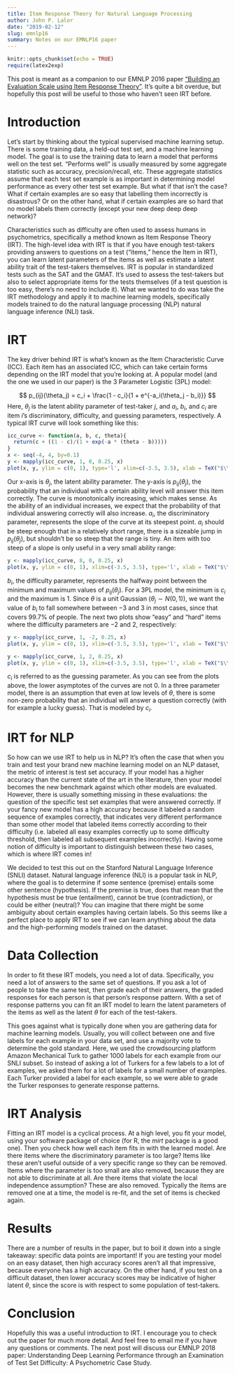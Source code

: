 ---
title: Item Response Theory for Natural Language Processing
author: John P. Lalor
date: "2019-02-12"
slug: emnlp16
summary: Notes on our EMNLP16 paper
---

```{r setup, include=FALSE}
knitr::opts_chunk$set(echo = TRUE)
require(latex2exp)
```

This post is meant as a companion to our EMNLP 2016 paper ["Building an Evaluation Scale using Item Response Theory"](https://arxiv.org/abs/1605.08889). 
It's quite a bit overdue, but hopefully this post will be useful to those who haven't seen IRT before.

# Introduction

Let's start by thinking about the typical supervised machine learning setup. 
There is some training data, a held-out test set, and a machine learning model.
The goal is to use the training data to learn a model that performs well on the test set.
"Performs well" is usually measured by some aggregate statistic such as accuracy, precision/recall, etc.
These aggregate statistics assume that each test set example is as important in determining model performance as every other test set example.
But what if that isn't the case?
What if certain examples are so easy that labelling them incorrectly is disastrous?
Or on the other hand, what if certain examples are so hard that no model labels them correctly (except your new deep deep deep network)?

Characteristics such as difficulty are often used to assess humans in psychometrics, specifically a method known as Item Response Theory (IRT).
The high-level idea with IRT is that if you have enough test-takers providing answers to questions on a test ("items," hence the Item in IRT), you can learn latent parameters of the items as well as estimate a latent ability trait of the test-takers themselves.
IRT is popular in standardized tests such as the SAT and the GMAT.
It's used to assess the test-takers but also to select appropriate items for the tests themselves (if a test question is too easy, there's no need to include it).
What we wanted to do was take the IRT methodology and apply it to machine learning models, specifically models trained to do the natural language processing (NLP) natural language inference (NLI) task.

# IRT 

The key driver behind IRT is what's known as the Item Characteristic Curve (ICC).
Each item has an associated ICC, which can take certain forms depending on the IRT model that you're looking at.
A popular model (and the one we used in our paper) is the 3 Parameter Logistic (3PL) model:

$$
p_{ij}(\theta_j) = c_i + \frac{1 - c_i}{1 + e^{-a_i(\theta_j - b_i)}}
$$
Here, $\theta_j$ is the latent ability parameter of test-taker $j$, and $a_i$, $b_i$, and $c_i$ are item $i$'s discriminatory, difficulty, and guessing parameters, respectively.
A typical IRT curve will look something like this:
 
```{r irtplot1, echo=FALSE}

icc_curve <- function(a, b, c, theta){
  return(c + ((1 - c)/(1 + exp(-a * (theta - b)))))
}
x <- seq(-4, 4, by=0.1)
y <- mapply(icc_curve, 1, 0, 0.25, x)
plot(x, y, ylim = c(0, 1), type='l', xlim=c(-3.5, 3.5), xlab = TeX("$\\theta_j$"), ylab=TeX("p_{ij}($\\theta_j$)"))
```

Our x-axis is $\theta_j$, the latent ability parameter.
The y-axis is $p_{ij}(\theta_j)$, the probability that an individual with a certain ability level will answer this item correctly.
The curve is monotonically increasing, which makes sense. 
As the ability of an individual increases, we expect that the probability of that individual answering correctly will also increase.
$a_i$, the discriminatory parameter, represents the slope of the curve at its steepest point.
$a_i$ should be steep enough that in a relatively short range, there is a sizeable jump in $p_{ij}(\theta_j)$, but shouldn't be so steep that the range is tiny.
An item with too steep of a slope is only useful in a very small ability range:

```{r irtplot2, echo=FALSE}

y <- mapply(icc_curve, 8, 0, 0.25, x)
plot(x, y, ylim = c(0, 1), xlim=c(-3.5, 3.5), type='l', xlab = TeX("$\\theta_j$"), ylab=TeX("p_{ij}($\\theta_j$)"))
```

$b_i$, the difficulty parameter, represents the halfway point between the minimum and maximum values of $p_{ij}(\theta_j)$.
For a 3PL model, the minimum is $c_i$ and the maximum is $1$.
Since $\theta$ is a unit Gaussian ($\theta_j \sim N(0, 1)$), we want the value of $b_i$ to fall somewhere between $-3$ and $3$ in most cases, since that covers 99.7% of people.
The next two plots show "easy" and "hard" items where the difficulty parameters are $-2$ and $2$, respectively:

```{r irtplot3, echo=FALSE}

y <- mapply(icc_curve, 1, -2, 0.25, x)
plot(x, y, ylim = c(0, 1), xlim=c(-3.5, 3.5), type='l', xlab = TeX("$\\theta_j$"), ylab=TeX("p_{ij}($\\theta_j$)"))

```

```{r irtplot4, echo=FALSE}
y <- mapply(icc_curve, 1, 2, 0.25, x)
plot(x, y, ylim = c(0, 1), xlim=c(-3.5, 3.5), type='l', xlab = TeX("$\\theta_j$"), ylab=TeX("p_{ij}($\\theta_j$)"))
```

$c_i$ is referred to as the guessing parameter. As you can see from the plots above, the lower asymptotes of the curves are not $0$. In a three parameter model, there is an assumption that even at low levels of $\theta$, there is some non-zero probability that an individual will answer a question correctly (with for example a lucky guess). That is modeled by $c_i$.

# IRT for NLP

So how can we use IRT to help us in NLP? 
It's often the case that when you train and test your brand new machine learning model on an NLP dataset, the metric of interest is test set accuracy. 
If your model has a higher accuracy than the current state of the art in the literature, then your model becomes the new benchmark against which other models are evaluated. 
However, there is usually something missing in these evaluations: the question of the specific test set examples that were answered correctly. 
If your fancy new model has a high accuracy because it labeled a random sequence of examples correctly, that indicates very different performance than some other model that labeled items correctly according to their difficulty (i.e. labeled all easy examples correctly up to some difficulty threshold, then labeled all subsequent examples incorrectly). 
Having some notion of difficulty is important to distinguish between these two cases, which is where IRT comes in!

We decided to test this out on the Stanford Natural Language Inference (SNLI) dataset. Natural language inference (NLI) is a popular task in NLP, where the goal is to determine if some sentence (premise) entails some other sentence (hypothesis). If the premise is true, does that mean that the hypothesis must be true (entailment), cannot be true (contradiction), or could be either (neutral)? You can imagine that there might be some ambiguity about certain examples having certain labels. So this seems like a perfect place to apply IRT to see if we can learn anything about the data and the high-performing models trained on the dataset.

# Data Collection

In order to fit these IRT models, you need a lot of data. Specifically, you need a lot of answers to the same set of questions. If you ask a lot of people to take the same test, then grade each of their answers, the graded responses for each person is that person's response pattern. With a set of response patterns you can fit an IRT model to learn the latent parameters of the items as well as the latent $\theta$ for each of the test-takers.

This goes against what is typically done when you are gathering data for machine learning models. Usually, you will collect between one and five labels for each example in your data set, and use a majority vote to determine the gold standard. Here, we used the crowdsourcing platform Amazon Mechanical Turk to gather 1000 labels for each example from our SNLI subset. So instead of asking a lot of Turkers for a few labels to a lot of examples, we asked them for a lot of labels for a small number of examples. Each Turker provided a label for each example, so we were able to grade the Turker responses to generate response patterns.

# IRT Analysis

Fitting an IRT model is a cyclical process. At a high level, you fit your model, using your software package of choice (for R, the *mirt* package is a good one). Then you check how well each item fits in with the learned model. Are there items where the discriminatory parameter is too large? Items like these aren't useful outside of a very specific range so they can be removed. Items where the parameter is too small are also removed, because they are not able to discriminate at all. Are there items that violate the local independence assumption? These are also removed.
Typically the items are removed one at a time, the model is re-fit, and the set of items is checked again. 

# Results

There are a number of results in the paper, but to boil it down into a single takeaway: specific data points are important! If you are testing your model on an easy dataset, then high accuracy scores aren't all that impressive, because everyone has a high accuracy. On the other hand, if you test on a difficult dataset, then lower accuracy scores may be indicative of higher latent $\theta$, since the score is with respect to some population of test-takers. 

# Conclusion
Hopefully this was a useful introduction to IRT. I encourage you to check out the paper for much more detail. And feel free to email me if you have any questions or comments. The next post will discuss our EMNLP 2018 paper: Understanding Deep Learning Performance through an Examination of Test Set Difficulty: A Psychometric Case Study.